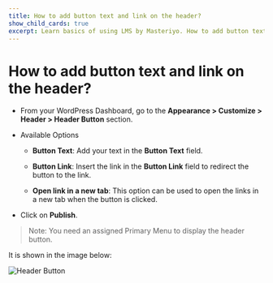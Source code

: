 ---
title: How to add button text and link on the header?
show_child_cards: true
excerpt: Learn basics of using LMS by Masteriyo. How to add button text and link on the header.
---

# How to add button text and link on the header?

- From your WordPress Dashboard, go to the **Appearance > Customize > Header > Header Button** section.

- Available Options
   - **Button Text**: Add your text in the **Button Text** field.

   - **Button Link**: Insert the link in the **Button Link** field to redirect the button to the link.

   - **Open link in a new tab**: This option can be used to open the links in a new tab when the button is clicked.
   
- Click on **Publish**.

> Note: You need an assigned Primary Menu to display the header button.


It is shown in the image below:

![Header Button](https://user-images.githubusercontent.com/109593521/183477225-9e78b552-5f25-438e-a683-9fee218e190d.png)
